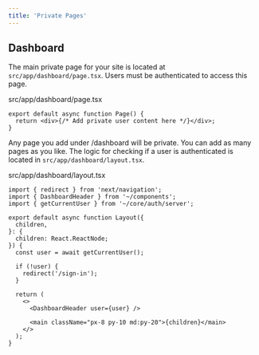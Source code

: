 ```yaml
---
title: 'Private Pages'
---
```


## Dashboard

The main private page for your site is located at `src/app/dashboard/page.tsx`. Users must be authenticated to access this page.

<Accordion title="/dashboard">
src/app/dashboard/page.tsx

```tsx
export default async function Page() {
  return <div>{/* Add private user content here */}</div>;
}
```
</Accordion>

Any page you add under /dashboard will be private. You can add as many pages as you like.
The logic for checking if a user is authenticated is located in `src/app/dashboard/layout.tsx`.

<Accordion title="Dashboard layout">
src/app/dashboard/layout.tsx

```tsx
import { redirect } from 'next/navigation';
import { DashboardHeader } from '~/components';
import { getCurrentUser } from '~/core/auth/server';

export default async function Layout({
  children,
}: {
  children: React.ReactNode;
}) {
  const user = await getCurrentUser();

  if (!user) {
    redirect('/sign-in');
  }

  return (
    <>
      <DashboardHeader user={user} />

      <main className="px-8 py-10 md:py-20">{children}</main>
    </>
  );
}
```
</Accordion>
